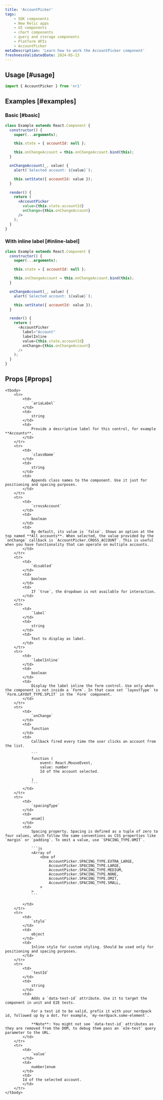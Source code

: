 ```yaml
---
title: 'AccountPicker'
tags:
    - SDK components
    - New Relic apps
    - UI components
    - chart components
    - query and storage components
    - Platform APIs
    - AccountPicker
metaDescription: 'Learn how to work the AccountPicker component'
freshnessValidatedDate: 2024-05-13
---
```


## Usage [#usage]

```js
import { AccountPicker } from 'nr1'
```

## Examples [#examples]

### Basic [#basic]

```jsx
class Example extends React.Component {
  constructor() {
    super(...arguments);

    this.state = { accountId: null };

    this.onChangeAccount = this.onChangeAccount.bind(this);
  }

  onChangeAccount(_, value) {
    alert(`Selected account: ${value}`);

    this.setState({ accountId: value });
  }

  render() {
    return (
      <AccountPicker
        value={this.state.accountId}
        onChange={this.onChangeAccount}
      />
    );
  }
}
```

### With inline label [#inline-label]

```js
class Example extends React.Component {
  constructor() {
    super(...arguments);

    this.state = { accountId: null };

    this.onChangeAccount = this.onChangeAccount.bind(this);
  }

  onChangeAccount(_, value) {
    alert(`Selected account: ${value}`);

    this.setState({ accountId: value });
  }

  render() {
    return (
      <AccountPicker
        label="Account"
        labelInline
        value={this.state.accountId}
        onChange={this.onChangeAccount}
      />
    );
  }
}
```

## Props [#props]


<table>

    <tbody>
        <tr>
            <td>
                `ariaLabel`
            </td>
            <td>
                string
            </td>
            <td>
                Provide a descriptive label for this control, for example **Accounts**.
            </td>
        </tr>
        <tr>
            <td>
                `className`
            </td>
            <td>
                string
            </td>
            <td>
                Appends class names to the component. Use it just for positioning and spacing purposes.
            </td>
        </tr>
        <tr>
            <td>
                `crossAccount`
            </td>
            <td>
                boolean
            </td>
            <td>
                By default, its value is `false`. Shows an option at the top named **All accounts**. When selected, the value provided by the `onChange` callback is `AccountPicker.CROSS_ACCOUNT`. This is useful when you have functionality that can operate on multiple accounts.
            </td>
        </tr>
        <tr>
            <td>
                `disabled`
            </td>
            <td>
                boolean
            </td>
            <td>
                If `true`, the dropdown is not available for interaction.
            </td>
        </tr>
        <tr>
            <td>
                `label`
            </td>
            <td>
                string
            </td>
            <td>
                Text to display as label.
            </td>
        </tr>
        <tr>
            <td>
                `labelInline`
            </td>
            <td>
                boolean
            </td>
            <td>
                Display the label inline the form control. Use only when the component is not inside a `Form`. In that case set `layoutType` to `Form.LAYOUT_TYPE.SPLIT` in the `Form` component.
            </td>
        </tr>
        <tr>
            <td>
                `onChange`
            </td>
            <td>
                function
            </td>
            <td>
                Callback fired every time the user clicks an account from the list.

                ```
                function (
                    event: React.MouseEvent, 
                    value: number 
                    Id of the account selected.

                )
                ```
            </td>
        </tr>
        <tr>
            <td>
                `spacingType`
            </td>
            <td>
                enum[]
            </td>
            <td>
                Spacing property. Spacing is defined as a tuple of zero to four values, which follow the same conventions as CSS properties like `margin` or `padding`. To omit a value, use `SPACING_TYPE.OMIT`.

                ```js
                <Array of
                    <One of
                        AccountPicker.SPACING_TYPE.EXTRA_LARGE,
                        AccountPicker.SPACING_TYPE.LARGE,
                        AccountPicker.SPACING_TYPE.MEDIUM,
                        AccountPicker.SPACING_TYPE.NONE,
                        AccountPicker.SPACING_TYPE.OMIT,
                        AccountPicker.SPACING_TYPE.SMALL,
                    >
                >
                ```

            </td>
        </tr>
        <tr>
            <td>
                `style`
            </td>
            <td>
                object
            </td>
            <td>
                Inline style for custom styling. Should be used only for positioning and spacing purposes.
            </td>
        </tr>
        <tr>
            <td>
                `testId`
            </td>
            <td>
                string
            </td>
            <td>
                Adds a `data-test-id` attribute. Use it to target the component in unit and E2E tests.

                For a test id to be valid, prefix it with your nerdpack id, followed up by a dot. For example, `my-nerdpack.some-element`.

                **Note**: You might not see `data-test-id` attributes as they are removed from the DOM, to debug them pass an `e2e-test` query parameter to the URL.
            </td>
        </tr>
        <tr>
            <td>
                `value`
            </td>
            <td>
                number|enum
            </td>
            <td>
            Id of the selected account.
            </td>
        </tr>
    </tbody>
</table>

